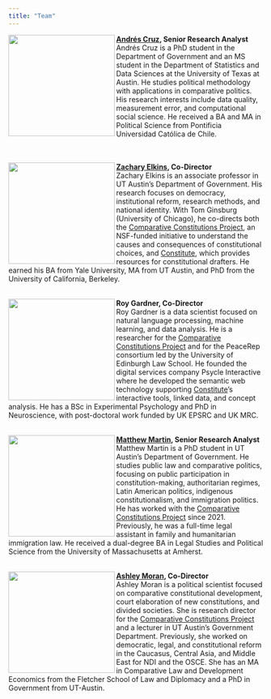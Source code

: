 ```yaml
---
title: "Team"
---
```


<img align="left" src="images/Cruz.png" width="210" height="200">

**[Andrés Cruz](https://arcruz0.github.io/), Senior Research Analyst**
<br>Andrés Cruz is a PhD student in the Department of Government and an MS student in the Department of Statistics and Data Sciences at the University of Texas at Austin. He studies political methodology with applications in comparative politics. His research interests include data quality, measurement error, and computational social science. He received a BA and MA in Political Science from Pontificia Universidad Católica de Chile.

<br><br><img align="left" src="images/Elkins.png" width="210" height="200">
**[Zachary Elkins](https://liberalarts.utexas.edu/government/faculty/elkinszs), Co-Director**
<br>Zachary Elkins is an associate professor in UT Austin’s Department of Government. His research focuses on democracy, institutional reform, research methods, and national identity. With Tom Ginsburg (University of Chicago), he co-directs both the [Comparative Constitutions Project](https://comparativeconstitutionsproject.org/), an NSF-funded initiative to understand the causes and consequences of constitutional choices, and [Constitute](https://www.constituteproject.org/), which provides resources for constitutional drafters. He earned his BA from Yale University, MA from UT Austin, and PhD from the University of California, Berkeley.

<br><img align="left" src="images/Gardner.png" width="210" height="200">
**Roy Gardner, Co-Director**
<br>Roy Gardner is a data scientist focused on natural language processing, machine learning, and data analysis. He is a researcher for the [Comparative Constitutions Project](https://comparativeconstitutionsproject.org/) and for the PeaceRep consortium led by the University of Edinburgh Law School. He founded the digital services company Psycle Interactive where he developed the semantic web technology supporting [Constitute](https://www.constituteproject.org/)’s interactive tools, linked data, and concept analysis. He has a BSc in Experimental Psychology and PhD in Neuroscience, with post-doctoral work funded by UK EPSRC and UK MRC.

<br><img align="left" src="images/Martin.png" width="210" height="200">
**[Matthew Martin](https://mattjamesmartin.github.io/), Senior Research Analyst**
<br>Matthew Martin is a PhD student in UT Austin’s Department of Government. He studies public law and comparative politics, focusing on public participation in constitution-making, authoritarian regimes, Latin American politics, indigenous constitutionalism, and immigration politics. He has worked with the [Comparative Constitutions Project](https://comparativeconstitutionsproject.org/) since 2021. Previously, he was a full-time legal assistant in family and humanitarian immigration law. He received a dual-degree BA in Legal Studies and Political Science from the University of Massachusetts at Amherst.

<br><img align="left" src="images/Moran.png" width="210" height="200">
**[Ashley Moran](https://liberalarts.utexas.edu/government/faculty/am49396), Co-Director**
<br>Ashley Moran is a political scientist focused on comparative constitutional development, court elaboration of new constitutions, and divided societies. She is research director for the [Comparative Constitutions Project](https://comparativeconstitutionsproject.org/) and a lecturer in UT Austin’s Government Department. Previously, she worked on democratic, legal, and constitutional reform in the Caucasus, Central Asia, and Middle East for NDI and the OSCE. She has an MA in Comparative Law and Development Economics from the Fletcher School of Law and Diplomacy and a PhD in Government from UT-Austin. 
